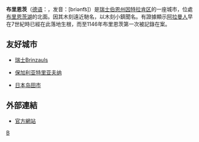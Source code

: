 {{Infobox Settlement
| name = 布里恩茨<br/>Brienz
| image_skyline = 5551-5553 - Brienz - Brienzersee.jpg
| imagesize = 250px
| image_caption = 
| image_flag = 
| image_shield = Brienz-coat of arms.svg
| pushpin_map = Switzerland
| pushpin_label_position = bottom
| subdivision_type = 国家
| subdivision_name = {{SWI}}
| subdivision_type1 = [[瑞士行政区划|州]]
| subdivision_name1 = [[伯恩州|伯恩州]]
| subdivision_type2 = [[瑞士行政区划|区]]
| subdivision_name2 = [[因特拉肯区|因特拉肯区]]
| elevation_m = 566
| elevation_ft = 
| area_total_km2 = 48
| population_as_of = 2007年
| population_total = 2963
| population_density_km2 = auto
| timezone = 
| utc_offset = 
| timezone_DST = 
| utc_offset_DST = 
| latd = 46
| latm = 45
| lats = 
| latNS = N
| longd = 8
| longm = 2
| longs = 
| longEW = E
| website =  
}}
'''布里恩茨'''（[[德语|德语]]：'''{{lang|de|Brienz}}'''，发音：[briənt͡s]）是[[瑞士|瑞士]][[伯恩州|伯恩州]][[因特拉肯区|因特拉肯区]]的一座城市，位處[[布里恩茨湖|布里恩茨湖]]的北面。因其木刻遠近馳名，以木刻小鎮聞名。有證據顯示[[阿拉曼人|阿拉曼人]]早在7世紀時已經在此落地生根，而至1146年布里恩茨第一次被記錄在案。

==友好城市==
*{{flagicon|Switzerland}}[[瑞士|瑞士]]Brinzauls
*{{flagicon|Bulgaria}}[[保加利亚|保加利亚]][[特里亚夫纳|特里亚夫纳]]
*{{flagicon|Japan}}[[日本|日本]][[岛田市|岛田市]]

==外部連結==
*[https://web.archive.org/web/20080307002828/http://www.brienz.ch/web/ 官方網站]

{{Switzerland-stub}}

[[category:伯恩州的市镇|B]]